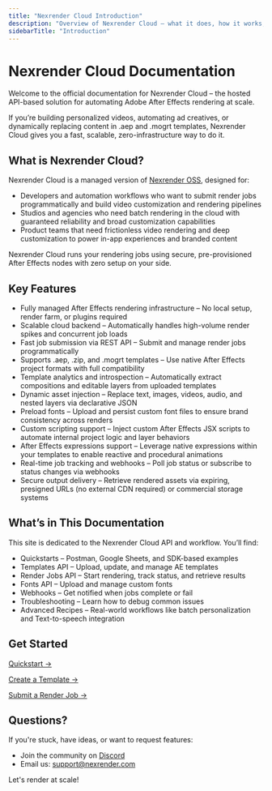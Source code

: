 ```yaml
---
title: "Nexrender Cloud Introduction"
description: "Overview of Nexrender Cloud — what it does, how it works, and how to get started.Description of your new file."
sidebarTitle: "Introduction"
---
```


# Nexrender Cloud Documentation

Welcome to the official documentation for Nexrender Cloud – the hosted API-based solution for automating Adobe After Effects rendering at scale.

If you’re building personalized videos, automating ad creatives, or dynamically replacing content in .aep and .mogrt templates, Nexrender Cloud gives you a fast, scalable, zero-infrastructure way to do it.

## What is Nexrender Cloud?

Nexrender Cloud is a managed version of [Nexrender OSS](https://github.com/inlife/nexrender), designed for:

- Developers and automation workflows who want to submit render jobs programmatically and build video customization and rendering pipelines
- Studios and agencies who need batch rendering in the cloud with guaranteed reliability and broad customization capabilities
- Product teams that need frictionless video rendering and deep customization to power in-app experiences and branded content

Nexrender Cloud runs your rendering jobs using secure, pre-provisioned After Effects nodes with zero setup on your side.

## Key Features

- Fully managed After Effects rendering infrastructure – No local setup, render farm, or plugins required
- Scalable cloud backend – Automatically handles high-volume render spikes and concurrent job loads
- Fast job submission via REST API – Submit and manage render jobs programmatically
- Supports .aep, .zip, and .mogrt templates – Use native After Effects project formats with full compatibility
- Template analytics and introspection – Automatically extract compositions and editable layers from uploaded templates
- Dynamic asset injection – Replace text, images, videos, audio, and nested layers via declarative JSON
- Preload fonts – Upload and persist custom font files to ensure brand consistency across renders
- Custom scripting support – Inject custom After Effects JSX scripts to automate internal project logic and layer behaviors
- After Effects expressions support – Leverage native expressions within your templates to enable reactive and procedural animations
- Real-time job tracking and webhooks – Poll job status or subscribe to status changes via webhooks
- Secure output delivery – Retrieve rendered assets via expiring, presigned URLs (no external CDN required) or commercial storage systems

## What’s in This Documentation

This site is dedicated to the Nexrender Cloud API and workflow. You’ll find:

- Quickstarts – Postman, Google Sheets, and SDK-based examples
- Templates API – Upload, update, and manage AE templates
- Render Jobs API – Start rendering, track status, and retrieve results
- Fonts API – Upload and manage custom fonts
- Webhooks – Get notified when jobs complete or fail
- Troubleshooting – Learn how to debug common issues
- Advanced Recipes – Real-world workflows like batch personalization and Text-to-speech integration

## Get Started

[Quickstart →](../quickstart)

[Create a Template →](../templates/creating)

[Submit a Render Job →](../jobs/creating)

## Questions?

If you're stuck, have ideas, or want to request features:

- Join the community on [Discord](https://discord.gg/4jQ3VfE)
- Email us: [support@nexrender.com](mailto:support@nexrender.com)

Let's render at scale\!